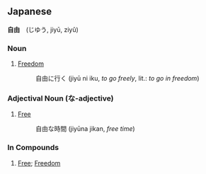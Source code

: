 == Japanese ==
'''自由'''　(じゆう, jiyū, ziyû) 

=== Noun ===
# [[Freedom]]
#:自由に行く (jiyū ni iku, ''to go freely'', lit.: ''to go in freedom'')

=== Adjectival Noun (な-adjective) ===
# [[Free]]
#:自由な時間 (jiyūna jikan, ''free time'')

=== In Compounds ===
# [[Free]]; [[Freedom]]